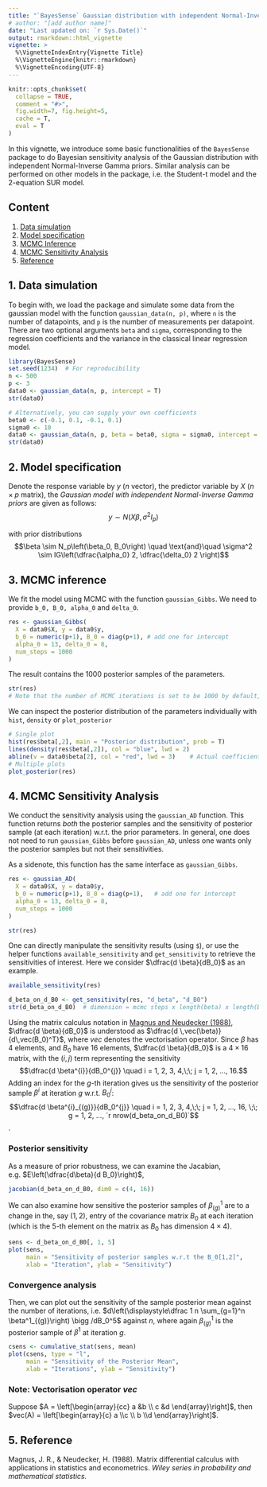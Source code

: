 ```yaml
---
title: "`BayesSense` Gaussian distribution with independent Normal-Inverse Gamma priors"
# author: "[add author name]"
date: "Last updated on: `r Sys.Date()`"
output: rmarkdown::html_vignette
vignette: >
  %\VignetteIndexEntry{Vignette Title}
  %\VignetteEngine{knitr::rmarkdown}
  %\VignetteEncoding{UTF-8}
---
```


```r
knitr::opts_chunk$set(
  collapse = TRUE,
  comment = "#>",
  fig.width=7, fig.height=5,
  cache = T, 
  eval = T
)
```

In this vignette, we introduce some basic functionalities of the `BayesSense` package to do Bayesian sensitivity analysis of the Gaussian distribution with independent Normal-Inverse Gamma priors. Similar analysis can be performed on other models in the package, i.e. the Student-t model and the 2-equation SUR model.

## Content {#content}

1. [Data simulation](#data_sim)
2. [Model specification](#model_spec)
3. [MCMC Inference](#mcmc_infer)
4. [MCMC Sensitivity Analysis](#mcmc_sense)
5. [Reference](#reference)

## 1. Data simulation {#data_sim}
To begin with, we load the package and simulate some data from the gaussian model with the function `gaussian_data(n, p)`, where `n` is the number of datapoints, and `p` is the number of measurements per datapoint. There are two optional arguments `beta` and `sigma`, corresponding to the regression coefficients and the variance in the classical linear regression model.

```r
library(BayesSense)
set.seed(1234)  # For reproducibility 
n <- 500
p <- 3
data0 <- gaussian_data(n, p, intercept = T)
str(data0)

# Alternatively, you can supply your own coefficients
beta0 <- c(-0.1, 0.1, -0.1, 0.1)
sigma0 <- 10
data0 <- gaussian_data(n, p, beta = beta0, sigma = sigma0, intercept = T)
str(data0)
```


## 2. Model specification {#model_spec}

Denote the response variable by $y$ ($n$ vector), the predictor variable by $X$ ($n \times p$ matrix), the *Gaussian model with independent Normal-Inverse Gamma priors* are given as follows:
$$y \sim N\left(X\beta, \sigma^2 I_p\right)$$

with prior distributions
$$\beta \sim N_p\left(\beta_0, B_0\right) \quad \text{and}\quad \sigma^2 \sim IG\left(\dfrac{\alpha_0} 2, \dfrac{\delta_0} 2 \right)$$


## 3. MCMC inference {#mcmc_infer}
We fit the model using MCMC with the function `gaussian_Gibbs`. We need to provide `b_0, B_0, alpha_0` and `delta_0`. 

```r
res <- gaussian_Gibbs(
  X = data0$X, y = data0$y,
  b_0 = numeric(p+1), B_0 = diag(p+1), # add one for intercept
  alpha_0 = 13, delta_0 = 8, 
  num_steps = 1000
)
```

The result contains the 1000 posterior samples of the parameters. 
```r
str(res)
# Note that the number of MCMC iterations is set to be 1000 by default, so we have 1000 posterior samples for each parameter. 
```

We can inspect the posterior distribution of the parameters individually with `hist`, `density` or `plot_posterior`

```r
# Single plot
hist(res$beta[,2], main = "Posterior distribution", prob = T)
lines(density(res$beta[,2]), col = "blue", lwd = 2)
abline(v = data0$beta[2], col = "red", lwd = 3)    # Actual coefficient
# Multiple plots
plot_posterior(res)
```


## 4. MCMC Sensitivity Analysis {#mcmc_sense}
We conduct the sensitivity analysis using the `gaussian_AD` function. This function returns *both* the posterior samples and the sensitivity of posterior sample (at each iteration) w.r.t. the prior parameters. In general, one does not need to run `gaussian_Gibbs` before `gaussian_AD`, unless one wants only the posterior samples but not their sensitivities. 

As a sidenote, this function has the same interface as `gaussian_Gibbs`.


```r
res <- gaussian_AD(
  X = data0$X, y = data0$y,
  b_0 = numeric(p+1), B_0 = diag(p+1),   # add one for intercept
  alpha_0 = 13, delta_0 = 8,
  num_steps = 1000
)
```

```r
str(res)
```

One can directly manipulate the sensitivity results (using `$`), or use the helper functions `available_sensitivity` and `get_sensitivity` to retrieve the sensitivities of interest. Here we consider $\dfrac{d \beta}{dB_0}$ as an example. 

```r
available_sensitivity(res)

d_beta_on_d_B0 <- get_sensitivity(res, "d_beta", "d_B0")
str(d_beta_on_d_B0)  # dimension = mcmc steps x length(beta) x length(B_0)
```

Using the matrix calculus notation in [Magnus and Neudecker (1988)](#reference), $\dfrac{d \beta}{dB_0}$ is understood as $\dfrac{d \,vec(\beta)}{d\,vec(B_0)^T}$, where $vec$ denotes the vectorisation operator. 
Since $\beta$ has $4$ elements, and $B_0$ have $16$ elements, $\dfrac{d \beta}{dB_0}$ is a $4 \times 16$ matrix, with the $(i,j)$ term representing the sensitivity 
$$\dfrac{d \beta^{i}}{dB_0^{j}} \quad i = 1, 2, 3, 4,\;\; j = 1, 2, ..., 16.$$
Adding an index for the $g$-th iteration gives us the sensitivity of the posterior sample $\beta^{i}$ at iteration $g$ w.r.t. $B_0^{j}$:
$$\dfrac{d \beta^{i}_{(g)}}{dB_0^{j}} \quad i = 1, 2, 3, 4,\;\; j = 1, 2, ..., 16, \;\; g = 1, 2, ..., `r nrow(d_beta_on_d_B0)`$$.

### Posterior sensitivity
As a measure of prior robustness, we can examine the Jacabian, e.g. $E\left(\dfrac{d\beta}{d B_0}\right)$,
```r
jacobian(d_beta_on_d_B0, dim0 = c(4, 16))
```

We can also examine how sensitive the posterior samples of $\beta^1_{(g)}$ are to a change in the, say $(1,2)$, entry of the covariance matrix $B_0$ at each iteration (which is the 5-th element on the matrix as $B_0$ has dimension $4\times 4$). 

```r
sens <- d_beta_on_d_B0[, 1, 5]
plot(sens, 
     main = "Sensitivity of posterior samples w.r.t the B_0[1,2]",
     xlab = "Iteration", ylab = "Sensitivity")
```


### Convergence analysis
Then, we can plot out the sensitivity of the sample posterior mean against the number of iterations, i.e. $d\left(\displaystyle\dfrac 1 n \sum_{g=1}^n \beta^1_{(g)}\right) \bigg /dB_0^5$ against $n$, where again $\beta^1_{(g)}$ is the posterior sample of $\beta^1$ at iteration $g$. 
```r
csens <- cumulative_stat(sens, mean)
plot(csens, type = "l", 
     main = "Sensitivity of the Posterior Mean",
     xlab = "Iterations", ylab = "Sensitivity")
```



### Note: Vectorisation operator $vec$
Suppose $A = \left[\begin{array}{cc} a &b \\ c &d \end{array}\right]$, then $vec(A) = \left[\begin{array}{c} a \\c \\ b \\d \end{array}\right]$.

## 5. Reference {#reference}
Magnus, J. R., & Neudecker, H. (1988). Matrix differential calculus with applications in statistics and econometrics. *Wiley series in probability and mathematical statistics.*
